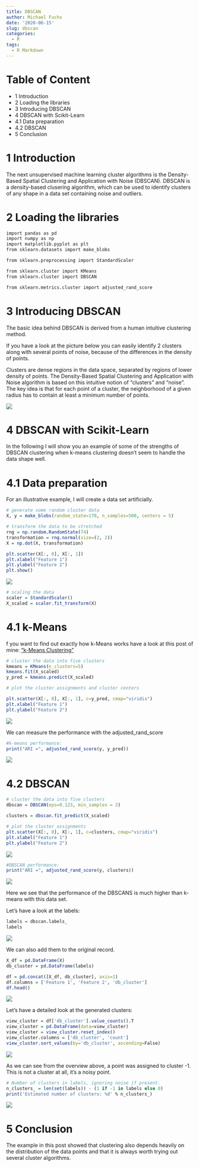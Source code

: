 ```yaml
---
title: DBSCAN
author: Michael Fuchs
date: '2020-06-15'
slug: dbscan
categories:
  - R
tags:
  - R Markdown
---
```




# Table of Content

+ 1 Introduction
+ 2 Loading the libraries
+ 3 Introducing DBSCAN
+ 4 DBSCAN with Scikit-Learn
+ 4.1 Data preparation
+ 4.2 DBSCAN
+ 5 Conclusion


# 1 Introduction

The next unsupervised machine learning cluster algorithms is the Density-Based Spatial Clustering and Application with Noise (DBSCAN).
DBSCAN is a density-based clusering algorithm, which can be used to identify clusters of any shape in a data set containing noise and outliers.



# 2 Loading the libraries


```r
import pandas as pd
import numpy as np
import matplotlib.pyplot as plt
from sklearn.datasets import make_blobs

from sklearn.preprocessing import StandardScaler

from sklearn.cluster import KMeans
from sklearn.cluster import DBSCAN

from sklearn.metrics.cluster import adjusted_rand_score
```


# 3 Introducing DBSCAN


The basic idea behind DBSCAN is derived from a human intuitive clustering method. 

If you have a look at the picture below you can easily identify 2 clusters along with several points of noise, because of the differences in the density of points.

Clusters are dense regions in the data space, separated by regions of lower density of points. The Density-Based Spatial Clustering and Application with Noise algorithm is based on this intuitive notion of “clusters” and “noise”. The key idea is that for each point of a cluster, the neighborhood of a given radius has to contain at least a minimum number of points.


![](/post/2020-06-15-dbscan_files/p47s1.png)



# 4 DBSCAN with Scikit-Learn


In the following I will show you an example of some of the strengths of DBSCAN clustering when k-means clustering doesn’t seem to handle the data shape well.


# 4.1 Data preparation

For an illustrative example, I will create a data set artificially.


```r
# generate some random cluster data
X, y = make_blobs(random_state=170, n_samples=500, centers = 5)
```


```r
# transform the data to be stretched
rng = np.random.RandomState(74)
transformation = rng.normal(size=(2, 2))
X = np.dot(X, transformation)
```


```r
plt.scatter(X[:, 0], X[:, 1])
plt.xlabel("Feature 1")
plt.ylabel("Feature 2")
plt.show()
```


![](/post/2020-06-15-dbscan_files/p47p1.png)



```r
# scaling the data
scaler = StandardScaler()
X_scaled = scaler.fit_transform(X)
```


# 4.1 k-Means

f you want to find out exactly how k-Means works have a look at this post of mine: ["k-Means Clustering"](https://michael-fuchs-python.netlify.app/2020/05/19/k-means-clustering/)
 
```r
# cluster the data into five clusters
kmeans = KMeans(n_clusters=5)
kmeans.fit(X_scaled)
y_pred = kmeans.predict(X_scaled)
```


```r
# plot the cluster assignments and cluster centers

plt.scatter(X[:, 0], X[:, 1], c=y_pred, cmap="viridis")
plt.xlabel("Feature 1")
plt.ylabel("Feature 2")
```


![](/post/2020-06-15-dbscan_files/p47p2.png)

We can measure the performance with the adjusted_rand_score

```r
#k-means performance:
print("ARI =", adjusted_rand_score(y, y_pred))
```

![](/post/2020-06-15-dbscan_files/p47p3.png)


# 4.2 DBSCAN



```r
# cluster the data into five clusters
dbscan = DBSCAN(eps=0.123, min_samples = 2)

clusters = dbscan.fit_predict(X_scaled)
```


```r
# plot the cluster assignments
plt.scatter(X[:, 0], X[:, 1], c=clusters, cmap="viridis")
plt.xlabel("Feature 1")
plt.ylabel("Feature 2")
```


![](/post/2020-06-15-dbscan_files/p47p4.png)

```r
#DBSCAN performance:
print("ARI =", adjusted_rand_score(y, clusters))
```


![](/post/2020-06-15-dbscan_files/p47p5.png)


Here we see that the performance of the DBSCANS is much higher than k-means with this data set.


Let's have a look at the labels:

```r
labels = dbscan.labels_
labels
```


![](/post/2020-06-15-dbscan_files/p47p6.png)


We can also add them to the original record.

```r
X_df = pd.DataFrame(X)
db_cluster = pd.DataFrame(labels)  

df = pd.concat([X_df, db_cluster], axis=1)
df.columns = ['Feature 1', 'Feature 2', 'db_cluster']
df.head()
```


![](/post/2020-06-15-dbscan_files/p47p7.png)


Let's have a detailed look at the generated clusters:


```r
view_cluster = df['db_cluster'].value_counts().T
view_cluster = pd.DataFrame(data=view_cluster)
view_cluster = view_cluster.reset_index()
view_cluster.columns = ['db_cluster', 'count']
view_cluster.sort_values(by='db_cluster', ascending=False)
```

![](/post/2020-06-15-dbscan_files/p47p8.png)


As we can see from the overview above, a point was assigned to cluster -1.
This is not a cluster at all, it's a noisy point.



```r
# Number of clusters in labels, ignoring noise if present.
n_clusters_ = len(set(labels)) - (1 if -1 in labels else 0)
print('Estimated number of clusters: %d' % n_clusters_)
```


![](/post/2020-06-15-dbscan_files/p47p9.png)



# 5 Conclusion

The example in this post showed that clustering also depends heavily on the distribution of the data points and that it is always worth trying out several cluster algorithms.



